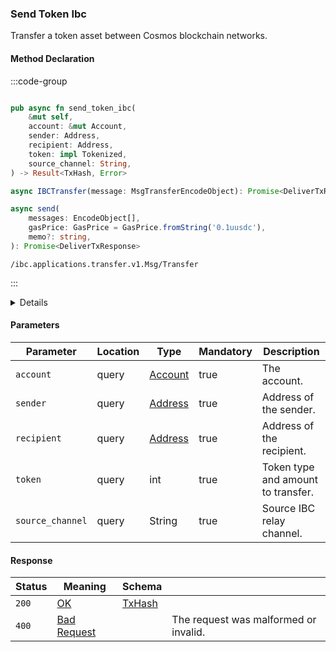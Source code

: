
### Send Token Ibc

Transfer a token asset between Cosmos blockchain networks.

#### Method Declaration

:::code-group

```python [Python]

```

```rust [Rust]
pub async fn send_token_ibc(
    &mut self,
    account: &mut Account,
    sender: Address,
    recipient: Address,
    token: impl Tokenized,
    source_channel: String,
) -> Result<TxHash, Error>
```

```typescript [TypeScript]
async IBCTransfer(message: MsgTransferEncodeObject): Promise<DeliverTxResponse>

async send(
    messages: EncodeObject[],
    gasPrice: GasPrice = GasPrice.fromString('0.1uusdc'),
    memo?: string,
): Promise<DeliverTxResponse>
```

```url [API]
/ibc.applications.transfer.v1.Msg/Transfer
```

:::

<Details title="Unification plan">
- Generalize to all IBC/blockchains.
- Missing in Python.
- Missing in TS: user required to produce the low-level message and then `post.send()` it.
</Details>

#### Parameters

| Parameter        | Location | Type      | Mandatory | Description                        |
| ---------------- | -------- | --------- | --------- | ---------------------------------- |
| `account`        | query    | [Account] | true      | The account.                       |
| `sender`         | query    | [Address] | true      | Address of the sender.             |
| `recipient`      | query    | [Address] | true      | Address of the recipient.          |
| `token`          | query    | int       | true      | Token type and amount to transfer. |
| `source_channel` | query    | String    | true      | Source IBC relay channel.          |

#### Response

| Status | Meaning       | Schema   |                                       |
| ------ | ------------- | -------- | ------------------------------------- |
| `200`  | [OK]          | [TxHash] |                                       |
| `400`  | [Bad Request] |          | The request was malformed or invalid. |

[OK]: /types/ok
[Account]: /types/account
[Address]: /types/address
[TxHash]: /types/tx_hash
[Bad Request]: /types/bad-request
